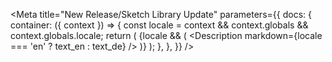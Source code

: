 

<Meta
  title="New Release/Sketch Library Update"
  parameters={{
    docs: {
      container: ({ context }) => {
        const locale = context && context.globals && context.globals.locale;
        return (
          <DocsContainer context={context}>
            {locale && (
              <Description markdown={locale === 'en' ? text_en : text_de} />
            )}
          </DocsContainer>
        );
      },
    },
  }}
/>
